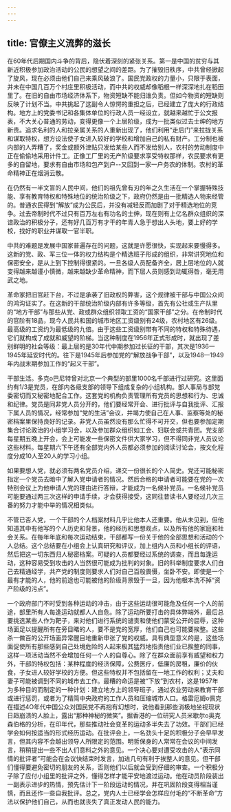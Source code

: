 ```yaml
---
---
---
```

title: 官僚主义流弊的滋长
---



在60年代后期国内斗争的背后，隐伏着深刻的紧张关系。第一是中国的贫穷与其新近积极参加政治活动的公民的想望之间的差距。为了摧毁旧秩序，中共曾经掀起了旋风，现在必须由他们自己来乘风破浪了。国民党政权的力量小，只限于表面，并未在中国几百万个村庄里积极活动，而中共的权威却像稻根一样深深地扎在稻田里了。在旧的自由市场经济体系下，物资短缺不能归谁负责。但如今物资的短缺则反映了计划不当。中共挑起了这副令人惊愕的重担之后，已经建立了庞大的行政结构。地方上的党委书记和各集体单位的行政人员一经设立，就越来越忙于公文报表，不大关心普通的劳动，变得更像一个上层阶级，成为一批类似过去士绅的地方新贵。追求名利的人和拉亲属关系的人重新出现了，他们利用“走后门”来拉拢关系和谋取特权，想方设法使子女进入较好的学校和增加自己的私有财产。工分制也被内部的人弄糟了，奖金或额外津贴只发给某些人而不发给别人，农村的劳动制度中正在偷偷地采用计件工。正像工厂里的无产阶级要求享受特权那样，农民要求有更多的自留地，要求有自由市场和包产到户--又回到一家一户务农的体制。农村的革命精神正在烟消云散。

在仍然有一半文盲的人民中间，他们的祖先曾有刃的年之久生活在一个掌握特殊技能、享有教育特权和特殊地位的统治阶级之下，政府仍然是由一批精选人物来经管的。普通农民得到“解放”成为公民后，并没有减轻反而加剧了对于精选地位的竞争。过去帝制时代不过只有百万左右有功名的士绅，现在则有上亿名群众组织的深谙政治的积极分子，还有好几百万有才干的年青人急于想出人头地，要上好的学校，找好的职业并谋取一官半职。



中共的难题是发展中国家普遍存在的问题，这就是许愿很快，实现起来要慢得多。这新的党、政、军三位一体的权力结构是个精选班子形成的组织，非常讲究地位和保密安全，是从上到下控制得很紧的。一旦各级人员配备齐全，居上层地位的人就变得越来越谨小慎微，越来越缺少革命精神，而下层人员则感到动辄得咎，毫无用武之地。

革命家把旧官赶下台，不过是承袭了旧政权的弊害，这个规律被干部与中国公众间的鸿沟证实了。在这新的干部统治阶级内部有许多等级，首先有公社或生产队里的“地方干部”与那些从党、政或群众组织领取工资的“国家干部”之分。在帝制时代的官阶有18品，现今人民共和国的城市地区工资级别有24级，农村地区有26级。最高级的工资约为最低级的九倍。由于这些工资级别带有不同的特权和特殊待遇，它们就构成了成就和威望的阶梯。当这种制度在1956年正式形成时，就出现了差别鲜明的社会等级：最上层的是30年代中期参加过长征的干部，其次是1936一1945年延安时代的。往下是1945年后参加党的“解放战争干部”，以及1948一1949年内战末期参加工作的“起义干部”。



干部生活。多克o巴尼特曾对北京一个典型的部里1000名千部进行过研究。这里面约有1/3是党员，在部内各级支部的领导下组成复杂的小组机构。部人事局与部党委密切而又秘密地配合工作。这套党的机构负责管理所有党员的思想和行为、忠诚和纪律。党员是同非党人员分开的，他们要经常开会、进行批评与自我批评、汇报下属人员的情况，经常参加“党的生活”会议，并竭力使自己在人事、监察等处的秘密档案里保持良好的记录。非党人员虽然没有那么忙得不可开交，但也要参加定期集合讨论政治的小组学习会，以及参加群众组织如工会、妇联会或共青团。党支部每星期五晚上开会，会上可能发一些保密文件供大家学习，但不得同非党人员议论这些材料。每星期六下午还有全部党内外人员都必须参加的阅读讨论会，按文化程度分成10人至20人的学习小组。

如果要想人党，就必须有两名党员介绍，递交一份很长的个人简史。党还可能秘密指定一个党员去暗中了解入党申请者的情况。然后合格的申请者可能要在党的一次特别会议上为他申请人党的理由进行答辩，才能成为一名候补党员。一名候补党员可能要通过两三次这样的申请手续，才会获得接受，这同往昔读书人要经过几次三番的努力才能中举的情况相类似。

不管已否人党，一个干部的个人档案材料几乎比他本人还重要。他从未见到，但他知道其中有他写的个人历史和背景，他的经历和思想观点，以及所有他的家庭和社会关系。在每年年底和每次运动结束，干部都写一份关于他的全部思想和活动的个人总结。这个总结要在小组会上认真研究和评议，加上组内人员和小组长的评语，然后把这一切东西归人秘密档案。可疑的人员都要经过系统的调查，而且每逢运动，这种容易受到攻击的人当然很可能成为批判的对象。旧的科举制度要求人们自己去精通经学，共产党的制度则要求人们对自己百般畏慑，坐卧不安。即使是一个最有才能的人，他的前途也可能被他的阶级背景毁于一旦，因为他根本洗不掉“资产阶级的污点”。

一个政府部门不时受到各种运动的冲击，由于这些运动很可能危及任何一个人的前途，部里所有人每逢运动就都人人自危。除了运动所要打击的具体弊端外，最后总要挑选某些人作为靶子，来对他们进行系统的谴责和使他们蒙受公开的屈辱，这种场面足以提醒所有在旁目睹的人，要不是党的宽厚，他们自己也可能要挨整。这些杀一做百的公开场面异常醒目地重新申张了党的权威。具有典型意义的是，这些场面促使所有那些感到自己处境危险的人起来极其猛烈地指责他们业已挨整的同事，这样一项活动当然不会增加任何一个人的自尊心。除了在群众面前享有威望和权力外，干部的特权包括：某种程度的经济保障，公费医疗，低廉的房租，廉价的伙食，子女进人较好学校的方便。但这些特权并不包括留在一地工作的权利；丈夫和妻子可能被调到不同的城市去工作。最糟的命运是被“下放”到农村，这是1957年为多种目的而制定的一种计划：建立地方上的领导班子，通过农业劳动来教育干部或进行惩罚，或者为了精简中央政府的工作人员和压缩城市人口。格雷厄姆o佩克在描述4O年代中国公众对国民党不再抱有幻想时，说他看到那些消极地坐视现状日趋崩溃的人脸上，露出“那种神秘的微笑”。据香港的一位研究人员米歇尔o奥克森伯格的分析，在印年代，那些推动社会变革的运动多半失去了功效。干部们已经学会如何按适当的形式经历运动。在批评会上，一名劲头十足的积极分子会早早发言，但其内容不会越出领导人所限定的范围。明哲保身的人常常在会议的中间发言，稍稍提出一些不出人们意料之外的意见。一个决心要对遭受攻击的人“表示同情的批评者”可能会在会议快结束时发言，加进几句有利于挨整人的意见。但干部们懂得要避免密切的朋友的关系，否则他们以后就会受到仔细的审查。一个积极分子除了应付小组里的批评之外，懂得怎样才能平安地渡过运动。他在动员阶段装出一副表示进步的热情，预先估计下一阶段运动的情况，并在巩固阶段变得相当谨慎，而且还作一些自我批评。总之，党内人士已经学会怎样应付毛的“不断革命”方法以保护他们自己，从而也就丧失了真正发动人民的能力。